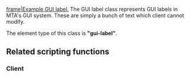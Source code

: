 
[[/Image:gui-label.png.md|frame|Example GUI label.]]
The GUI label class represents GUI labels in MTA's GUI system. These are simply a bunch of text which client cannot modify.

The element type of this class is '''"gui-label"'''.

==Related scripting functions==
===Client===
{{GUI_functions}}